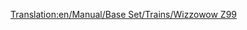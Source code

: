 [[Translation:en/Manual/Base Set/Trains/Wizzowow Z99]]
{{nl/Manual/Base Set/Trains/Treinen|Naam=Wizzowow Z99
|Afbeelding=[[File:en/Manual/Base Set/Trains/Wizzowowz99.png]]
|Kosten=£62,109 ($124,218)
|Snelheid=321 km/h (200 mph)
|Gewicht=95 t
|Kracht=5,000 pk (3,730 kW)
|Onderhoudskosten=£3,234 ($6,468)
|Ontworpen=1999
|Levensduur=20 
|Capaciteit=n.v.t.
|Omschrijving=De enige monoraillocomotief beschikbaar in speelgoedland, veel sterken dan de conventionele spoorweglocomotieven in dit klimaat.
|Real-life=Fictief
}}